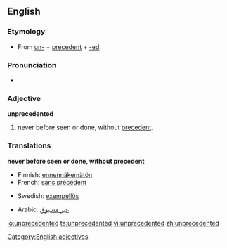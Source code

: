 ==English==

===Etymology===
*From [[un-]] + [[precedent]] + [[-ed]].

===Pronunciation===
*{{audio|en-us-unprecedented.ogg|Audio (US)}}

===Adjective===
'''unprecedented'''
#never before seen or done, without [[precedent]].

===Translations===
'''never before seen or done, without precedent'''
{{top}}
*Finnish: [[ennennäkemätön]]
*French: [[sans précédent]]
{{mid}}
*Swedish: [[exempellös]]
{{bottom}}
*Arabic: [[غير مسبوق]]

[[Category:English adjectives]]

[[io:unprecedented]]
[[ta:unprecedented]]
[[vi:unprecedented]]
[[zh:unprecedented]]